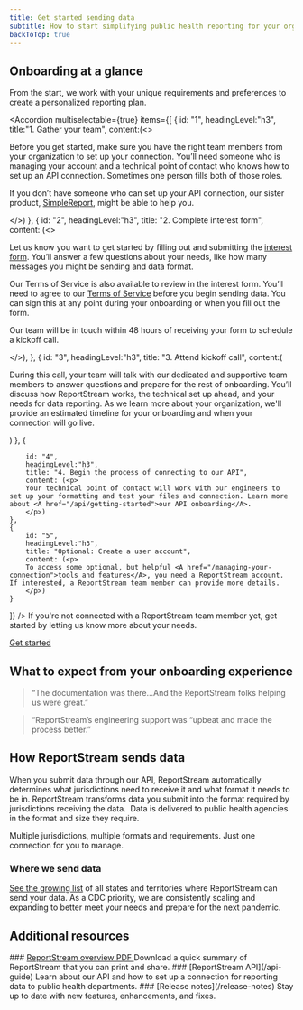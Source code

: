 ```yaml
---
title: Get started sending data
subtitle: How to start simplifying public health reporting for your organization
backToTop: true
---
```


<LayoutSidenav>
<Sidenav/>
</LayoutSidenav>

## Onboarding at a glance

From the start, we work with your unique requirements and preferences to create a personalized reporting plan.

<Accordion multiselectable={true} items={[
    {
        id: "1",
        headingLevel:"h3", 
        title:"1. Gather your team", 
        content:(<>
        <p>Before you get started, make sure you have the right team members from your organization to set up your connection. You’ll need someone who is managing your account and a technical point of contact who knows how to set up an API connection. Sometimes one person fills both of those roles.</p>
        <p>If you don’t have someone who can set up your API connection, our sister product, <A href="https://www.simplereport.gov">SimpleReport</A>, might be able to help you.</p>
        </>)
    },
    {
        id: "2",
        headingLevel:"h3",
        title: "2. Complete interest form",
        content: (<>
        <p>Let us know you want to get started by filling out and submitting the <A href="https://app.smartsheetgov.com/b/form/8c71931f25e64e42bf1fef32900bdecd" target="_blank">interest form</A>. You’ll answer a few questions about your needs, like how many messages you might be sending and data format.</p>
        <p>Our Terms of Service is also available to review in the interest form. You’ll need to agree to our <A href="/terms-of-service">Terms of Service</A> before you begin sending data. You can sign this at any point during your onboarding or when you fill out the form.</p>
        <p>Our team will be in touch within 48 hours of receiving your form to schedule a kickoff call.</p>
        </>),
    },
    {
        id: "3",
        headingLevel:"h3",
        title: "3. Attend kickoff call",
        content:(<p>
        During this call, your team will talk with our dedicated and supportive team members to answer questions and prepare for the rest of onboarding. You’ll discuss how ReportStream works, the technical set up ahead, and your needs for data reporting. As we learn more about your organization, we'll provide an estimated timeline for your onboarding and when your connection will go live.
        </p>)
    },
    {

        id: "4",
        headingLevel:"h3",
        title: "4. Begin the process of connecting to our API",
        content: (<p>
        Your technical point of contact will work with our engineers to set up your formatting and test your files and connection. Learn more about <A href="/api/getting-started">our API onboarding</A>.
        </p>)
    },
    {
        id: "5",
        headingLevel:"h3",
        title: "Optional: Create a user account",
        content: (<p>
        To access some optional, but helpful <A href="/managing-your-connection">tools and features</A>, you need a ReportStream account. If interested, a ReportStream team member can provide more details.
        </p>)
    }
]} />
If you're not connected with a ReportStream team member yet, get started by letting us know more about your needs.

<A className="usa-button" href="https://app.smartsheetgov.com/b/form/48f580abb9b440549b1a9cf996ba6957" target="_blank">Get started</A>

## What to expect from your onboarding experience

<Blockquote author="SimpleHealth kit" source="An end-to-end platform for diagnostics, treatment and follow-up care who began working with ReportStream in late 2022">
“The documentation was there…And the ReportStream folks helping us were great.”
</Blockquote>

<Blockquote author="Dendi" source="A network of labs that onboarded to ReportStream in early 2023.">
“ReportStream’s engineering support was “upbeat and made the process better.”
</Blockquote>

## How ReportStream sends data

<ProcessList>
<ProcessListItem>
When you submit data through our API, ReportStream automatically determines what jurisdictions need to receive it and what format it needs to be in.
</ProcessListItem>
<ProcessListItem>
ReportStream transforms data you submit into the format required by jurisdictions receiving the data. 
</ProcessListItem>
<ProcessListItem>
Data is delivered to public health agencies in the format and size they require. 
</ProcessListItem>
</ProcessList>

Multiple jurisdictions, multiple formats and requirements. Just one connection for you to manage.

### Where we send data

[See the growing list](/where-were-live) of all states and territories where ReportStream can send your data. As a CDC priority, we are consistently scaling and expanding to better meet your needs and prepare for the next pandemic.

## Additional resources

<CardGroup>
<Card gridLayout={{tablet: {col: 4}}}>

<CardHeader>
### <A href="/assets/pdf/ReportStream_Onepager_20230621.pdf" target="_blank">ReportStream overview PDF <Icon name='FileDownload'/></A>
</CardHeader>
<CardBody>
Download a quick summary of ReportStream that you can print and share.
</CardBody>
</Card>
<Card gridLayout={{tablet: {col: 4}}}>
<CardHeader>
### [ReportStream API](/api-guide)
</CardHeader>
<CardBody>
Learn about our API and how to set up a connection for reporting data to public health departments.
</CardBody>
</Card>
<Card gridLayout={{tablet: {col: 4}}}>
<CardHeader>
### [Release notes](/release-notes)
</CardHeader>
<CardBody>
Stay up to date with new features, enhancements, and fixes.
</CardBody>
</Card>
</CardGroup>